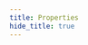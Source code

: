 ```yaml
---
title: Properties
hide_title: true
---
```



<FeatureIcon src={css} title="Properties" />
<LinkList
  data={[
    {
      title: "white-space",
      link: "/docs/css/properties/white-space",
      src: css,
    },
    {
      title: "box-shadow",
      link: "/docs/css/properties/box-shadow",
      src: css,
    },
  ]}
/>
